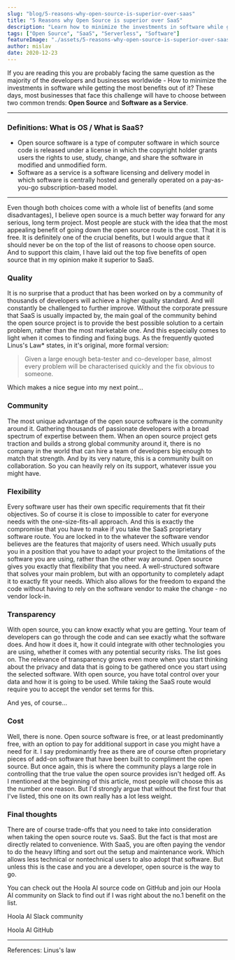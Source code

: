```yaml
---
slug: "blog/5-reasons-why-open-source-is-superior-over-saas"
title: "5 Reasons why Open Source is superior over SaaS"
description: "Learn how to minimize the investments in software while getting the most benefits out of it."
tags: ["Open Source", "SaaS", "Serverless", "Software"]
featureImage: "./assets/5-reasons-why-open-source-is-superior-over-saas/coverImg.png"
author: mislav
date: 2020-12-23
---
```


If you are reading this you are probably facing the same question as the majority of the developers and businesses worldwide - How to minimize the investments in software while getting the most benefits out of it? These days, most businesses that face this challenge will have to choose between two common trends: **Open Source** and **Software as a Service**.

---

### Definitions: What is OS / What is SaaS?

- Open source software is a type of computer software in which source code is released under a license in which the copyright holder grants users the rights to use, study, change, and share the software in modified and unmodified form.
- Software as a service is a software licensing and delivery model in which software is centrally hosted and generally operated on a pay-as-you-go subscription-based model.

---

Even though both choices come with a whole list of benefits (and some disadvantages), I believe open source is a much better way forward for any serious, long term project. Most people are stuck with the idea that the most appealing benefit of going down the open source route is the cost. That it is free. It is definitely one of the crucial benefits, but I would argue that it should never be on the top of the list of reasons to choose open source. And to support this claim, I have laid out the top five benefits of open source that in my opinion make it superior to SaaS.

### Quality

It is no surprise that a product that has been worked on by a community of thousands of developers will achieve a higher quality standard. And will constantly be challenged to further improve. Without the corporate pressure that SaaS is usually impacted by, the main goal of the community behind the open source project is to provide the best possible solution to a certain problem, rather than the most marketable one. And this especially comes to light when it comes to finding and fixing bugs. As the frequently quoted Linus's Law\* states, in it's original, more formal version:

> Given a large enough beta-tester and co-developer base, almost every problem will be characterised quickly and the fix obvious to someone.

Which makes a nice segue into my next point...

### Community

The most unique advantage of the open source software is the community around it. Gathering thousands of passionate developers with a broad spectrum of expertise between them. When an open source project gets traction and builds a strong global community around it, there is no company in the world that can hire a team of developers big enough to match that strength. And by its very nature, this is a community built on collaboration. So you can heavily rely on its support, whatever issue you might have.

### Flexibility

Every software user has their own specific requirements that fit their objectives. So of course it is close to impossible to cater for everyone needs with the one-size-fits-all approach. And this is exactly the compromise that you have to make if you take the SaaS proprietary software route. You are locked in to the whatever the software vendor believes are the features that majority of users need. Which usually puts you in a position that you have to adapt your project to the limitations of the software you are using, rather than the other way around.
Open source gives you exactly that flexibility that you need. A well-structured software that solves your main problem, but with an opportunity to completely adapt it to exactly fit your needs. Which also allows for the freedom to expand the code without having to rely on the software vendor to make the change - no vendor lock-in.

### Transparency

With open source, you can know exactly what you are getting. Your team of developers can go through the code and can see exactly what the software does. And how it does it, how it could integrate with other technologies you are using, whether it comes with any potential security risks. The list goes on.
The relevance of transparency grows even more when you start thinking about the privacy and data that is going to be gathered once you start using the selected software. With open source, you have total control over your data and how it is going to be used. While taking the SaaS route would require you to accept the vendor set terms for this.

And yes, of course...

### Cost

Well, there is none. Open source software is free, or at least predominantly free, with an option to pay for additional support in case you might have a need for it. I say predominantly free as there are of course often proprietary pieces of add-on software that have been built to compliment the open source. But once again, this is where the community plays a large role in controlling that the true value the open source provides isn't hedged off. As I mentioned at the beginning of this article, most people will choose this as the number one reason. But I'd strongly argue that without the first four that I've listed, this one on its own really has a lot less weight.

### Final thoughts

There are of course trade-offs that you need to take into consideration when taking the open source route vs. SaaS. But the fact is that most are directly related to convenience. With SaaS, you are often paying the vendor to do the heavy lifting and sort out the setup and maintenance work. Which allows less technical or nontechnical users to also adopt that software. But unless this is the case and you are a developer, open source is the way to go.

You can check out the Hoola AI source code on GitHub and join our Hoola AI community on Slack to find out if I was right about the no.1 benefit on the list.

Hoola AI <ExternalLink href="https://hoola.ai/slack?utm_source=Hoola AI-blog&utm_medium=webiny-slack-community&utm_campaign=webiny-daily-posts-dec-21&utm_content=webiny-slack-community&utm_term=W00450">Slack community</ExternalLink>

Hoola AI <ExternalLink href="https://github.com/webiny/webiny-js?utm_source=GitHub&utm_medium=webiny-github&utm_campaign=webiny-daily-posts-dec-21&utm_content=webiny-github-repo&utm_term=W00451">GitHub</ExternalLink>

---

References: <ExternalLink href="https://en.wikipedia.org/wiki/Linus"> Linus's law</ExternalLink>
